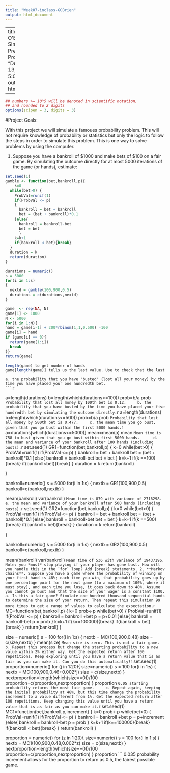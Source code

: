 ---
title: "Week07-inclass-GOBrien"
output: html_document
---

---
title: "Grace O'Brien Simulations Pre-Class Project"
date: "Due March 13, 2017 at 5:00pm"
output:
  html_document


---

<style type="text/css">
.table {

    width: 80%;
    margin-left:10%; 
    margin-right:10%;
}
</style>
```{r,setup, echo=FALSE, cache=TRUE}
## numbers >= 10^5 will be denoted in scientific notation,
## and rounded to 2 digits
options(scipen = 3, digits = 3)
```




#Project Goals:


With this project we will simulate a famoues probability problem. This will not require knowledge of probability or statistics but only the logic to follow the steps in order to simulate this problem. This is one way to solve problems by using the computer. 

 1.  Suppose you have a bankroll of $1000 and make bets of $100 on a fair game. By simulating the outcome directly for at most 5000 iterations of the game (or hands), estimate:

```{r}
set.seed(1)
gamble <- function(bet,bankroll,p){
    k=0
  while(bet>0) {
    ProbVal=runif(1)
    if(ProbVal <= p)
    {
      bankroll = bet + bankroll
      bet = (bet + bankroll)*0.1
    }else{
      bankroll = bankroll-bet
      bet = bet
      }
    k=k+1
    if(bankroll < bet){break}
  }
  duration = k
  return(duration)
}

durations = numeric()
s = 5000
for(i in 1:s)
{
  nextd = gamble(100,900,0.5)
  durations = c(durations,nextd)
}

game  <- rep(NA, N)
game[1] <- 1000
N <- 5000
for(i in 1:N){
hand = game[i-1] + 200*rbinom(1,1,0.500) -100
game[i] = hand
if (game[i] == 0){
  return(game[1:i])
  break
}}
return(game)

length(game) to get number of hands
game[length(game)] tells us the last value. Use to check that the last hand is zero.
```
    a. the probability that you have "busted" (lost all your money) by the time you have placed your one hundredth bet. 
    ```{r}
a=length(durations)
b=length(which(durations<=100))
prob=b/a
prob
    ```
    Probability that lost all money by 100th bet is 0.12.
    b. the probability that you have busted by the time you have placed your five hundredth bet by simulating the outcome directly. 
    ```{r}
    a=length(durations)
b=length(which(durations<=500))
prob=b/a
prob
    ```
    Probability that lost all money by 500th bet is 0.477.
    c. the mean time you go bust, given that you go bust within the first 5000 hands.
    ```{r}
    a=durations[which(durations<=5000)]
mean=mean(a)
mean
    ```
    Mean time is 758 to bust given that you go bust within first 5000 hands. 
    d. the mean and variance of your bankroll after 100 hands (including busts).
    ```{r}
    set.seed(1)
GR1=function(bet,bankroll,p)
{
  k=0
  while(bet>0) {
    ProbVal=runif(1)
    if(ProbVal <= p)
    {
      bankroll = bet + bankroll
      bet = (bet + bankroll)*0.1
    }else{
      bankroll = bankroll-bet
      bet = bet
      }
    k=k+1
    if(k ==100){break}
    if(bankroll<bet){break}
  }
  duration = k
  return(bankroll)
  
}

bankroll=numeric()
s = 5000
for(i in 1:s)
{
  nextb = GR1(100,900,0.5)
  bankroll=c(bankroll,nextb)
}

mean(bankroll)
var(bankroll)
    ```
    Mean time is 879 with variance of 2716298.
    e. the mean and variance of your bankroll after 500 hands (including busts).
    ```{r}
    set.seed(1)
GR2=function(bet,bankroll,p)
{
  k=0
  while(bet>0) {
    ProbVal=runif(1)
    if(ProbVal <= p)
    {
      bankroll = bet + bankroll
      bet = (bet + bankroll)*0.1
    }else{
      bankroll = bankroll-bet
      bet = bet
      }
    k=k+1
    if(k ==500){break}
    if(bankroll< bet){break}
  }
  duration = k
  return(bankroll)
  
}

bankroll=numeric()
s = 5000
for(i in 1:s)
{
  nextb = GR2(100,900,0.5)
  bankroll=c(bankroll,nextb)
}

mean(bankroll)
var(bankroll)
    ```
    Mean time of 536 with variance of 19437196.
Note: you *must* stop playing if your player has gone bust. How will you handle this in the `for` loop?
Add {break} statements.
2. **Markov Chains**. Suppose you have a game where the probability of winning on your first hand is 48%; each time you win, that probability goes up by one percentage point for the next game (to a maximum of 100%, where it must stay), and each time you lose, it goes back down to 48%. Assume you cannot go bust and that the size of your wager is a constant $100.
    a. Is this a fair game? Simulate one hundred thousand sequential hands to determine the size of your return. Then repeat this simulation 99 more times to get a range of values to calculate the expectation.
    ```{r}
    MC=function(bet,bankroll,p)
{
  k=0
  prob<-p
  while(bet>0) {
    ProbVal=runif(1)
    if(ProbVal <= p)
    {
      bankroll = bankroll +bet
      p = p+0.01
    }else{
      bankroll = bankroll-bet
      p = prob
    }
    k=k+1
    if(k==100000){break}
    if(bankroll < bet){break}
  }
  return(bankroll)
}

size = numeric()
s = 100
for(i in 1:s)
{
  nextb = MC(100,900,0.48)
  size = c(size,nextb)
}
mean(size)
    ```
    Mean size is zero. This is not a fair game. 
    b. Repeat this process but change the starting probability to a new value within 2% either way. Get the expected return after 100 repetitions. Keep exploring until you have a return value that is as fair as you can make it. Can you do this automatically?
    ```{r}
    set.seed(1)
proportion=numeric()
for (j in 1:20){
  size=numeric()
  s = 100
for(i in 1:s)
{
  nextb = MC(100,900,0.46+0.002*j)
  size = c(size,nextb)
}
  nextproportion=length(which(size==0))/100
  proportion=c(proportion,nextproportion)
}
proportion
    ```
    0.05 starting probability returns the most fair game.
    c. Repeat again, keeping the initial probability at 48%, but this time change the probability increment to a value different from 1%. Get the expected return after 100 repetitions. Keep changing this value until you have a return value that is as fair as you can make it. 
    ```{r}
    set.seed(1)
MC1=function(bet,bankroll,p,increment)
{
  k=0
  prob<-p
  while(bet>0) {
    ProbVal=runif(1)
    if(ProbVal <= p)
    {
      bankroll = bankroll +bet
      p = p+increment
    }else{
      bankroll = bankroll-bet
      p = prob
    }
    k=k+1
    if(k==100000){break}
    if(bankroll < bet){break}
  }
  return(bankroll)
}

proportion = numeric()
for (z in 1:20){
size=numeric()
s = 100
for(i in 1:s)
{
  nextb = MC1(100,900,0.48,0.002*z)
  size = c(size,nextb)
}
nextproportion=length(which(size==0))/100
proportion=c(proportion,nextproportion)
}
proportion
    ```
    0.035 probability increment allows for the proportion to return as 0.5, the fairest possible game. 
